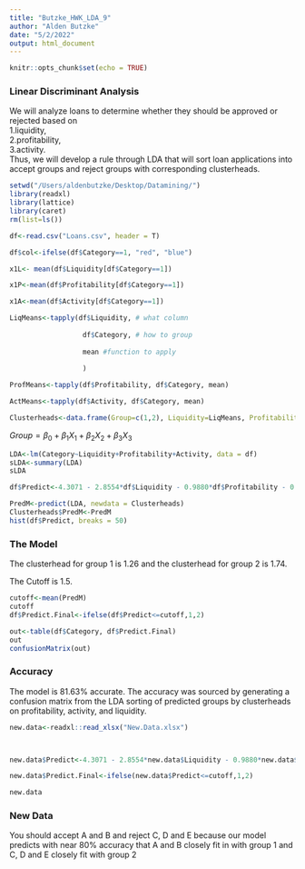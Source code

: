 ```yaml
---
title: "Butzke_HWK_LDA_9"
author: "Alden Butzke"
date: "5/2/2022"
output: html_document
---
```


```r
knitr::opts_chunk$set(echo = TRUE)
```


### Linear Discriminant Analysis 

We will analyze loans to determine whether they should be approved or rejected based on  
1.liquidity,  
2.profitability,  
3.activity.  
Thus, we will develop a rule through LDA that will sort loan applications into accept groups and reject groups with corresponding clusterheads. 


```r
setwd("/Users/aldenbutzke/Desktop/Datamining/")
library(readxl)
library(lattice)
library(caret)
rm(list=ls())

df<-read.csv("Loans.csv", header = T)
```


```r
df$col<-ifelse(df$Category==1, "red", "blue")

x1L<- mean(df$Liquidity[df$Category==1])

x1P<-mean(df$Profitability[df$Category==1])

x1A<-mean(df$Activity[df$Category==1])

```

```r
LiqMeans<-tapply(df$Liquidity, # what column 
                  
                  df$Category, # how to group 
                  
                  mean #function to apply
                  
                  )

ProfMeans<-tapply(df$Profitability, df$Category, mean)

ActMeans<-tapply(df$Activity, df$Category, mean)

Clusterheads<-data.frame(Group=c(1,2), Liquidity=LiqMeans, Profitability=ProfMeans, Activity=ActMeans)

```


$Group =\beta_0 + \beta_1 X_1 + \beta_2 X_2+ \beta_3 X_3$ 

```r
LDA<-lm(Category~Liquidity+Profitability+Activity, data = df)
sLDA<-summary(LDA)
sLDA
```

```r
df$Predict<-4.3071 - 2.8554*df$Liquidity - 0.9880*df$Profitability - 0.2540*df$Activity

PredM<-predict(LDA, newdata = Clusterheads)
Clusterheads$PredM<-PredM
hist(df$Predict, breaks = 50)
```
  
### The Model 

The clusterhead for group 1 is 1.26 and the clusterhead for group 2 is 1.74. 

The Cutoff is 1.5. 
```r
cutoff<-mean(PredM)
cutoff
df$Predict.Final<-ifelse(df$Predict<=cutoff,1,2)
```
```r
out<-table(df$Category, df$Predict.Final)
out
confusionMatrix(out)

```

### Accuracy  


The model is 81.63% accurate. The accuracy was sourced by generating a confusion matrix from the LDA sorting of predicted groups by clusterheads on profitability, activity, and liquidity.  

```r
new.data<-readxl::read_xlsx("New.Data.xlsx")



new.data$Predict<-4.3071 - 2.8554*new.data$Liquidity - 0.9880*new.data$Profitability - 0.2540*new.data$Activity

new.data$Predict.Final<-ifelse(new.data$Predict<=cutoff,1,2)

new.data

```

### New Data

You should accept A and B and reject C, D and E because our model predicts with near 80% accuracy that A and B closely fit in with group 1 and C, D and E closely fit with group 2


